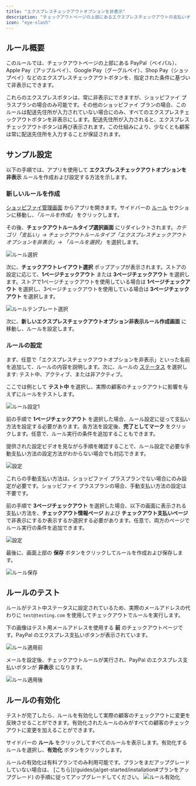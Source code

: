 ```yaml
---
title: "エクスプレスチェックアウトオプションを非表示"
description: "チェックアウトページの上部にあるエクスプレスチェックアウトの支払いオプションを非表示にします。"
icon: "eye-slash"
---
```


## ルール概要

このルールでは、チェックアウトページの上部にある PayPal（ペイパル）、Apple Pay（アップルペイ）、Google Pay（グーグルペイ）、Shop Pay（ショップペイ）などのエクスプレスチェックアウトボタンを、指定された条件に基づいて非表示にできます。

<Warning>
  これらのエクスプレスボタンは、常に非表示にできますが、ショッピファイ プラスプランの場合のみ可能です。その他のショッピファイ プランの場合、このルールは配送先住所が入力されていない場合にのみ、すべてのエクスプレスチェックアウトボタンを非表示にします。配送先住所が入力されると、エクスプレスチェックアウトボタンは再び表示されます。この仕組みにより、少なくとも顧客は常に配送先住所を入力することが保証されます。
</Warning>

## サンプル設定

以下の手順では、アプリを使用して **エクスプレスチェックアウトオプションを非表示** ルールを作成および設定する方法を示します。

### 新しいルールを作成

[ショッピファイ管理画面](/guides/ja/get-started/installation#アプリを開く) からアプリを開きます。サイドバーの [ルール](/guides/ja/get-started/quickstart#サンプルルールを作成) セクションに移動し、_「ルールを作成」_ をクリックします。

その後、**チェックアウトルールタイプ選択画面** にリダイレクトされます。_カテゴリ「支払い」→ チェックアウトルールタイプ「エクスプレスチェックアウトオプションを非表示」→ 「ルールを選択」_ を選択します。

<img
  src="/images/essentials/payment/select-hide-express-checkout-options.webp"
  alt="ルール選択"
/>

次に、**チェックアウトレイアウト選択** ポップアップが表示されます。ストアの設定に応じて、**1ページチェックアウト** または **3ページチェックアウト** を選択します。ストアで1ページチェックアウトを使用している場合は **1ページチェックアウト** を選択し、3ページチェックアウトを使用している場合は **3ページチェックアウト** を選択します。

<img
  src="/images/essentials/payment/select-rule-template-hide-express-checkout-options.webp"
  alt="ルールテンプレート選択"
/>

次に、**新しいエクスプレスチェックアウトオプション非表示ルール作成画面** に移動し、ルールを設定します。

### ルールの設定

まず、任意で「エクスプレスチェックアウトオプションを非表示」といった名前を追加して、ルールの内容を説明します。次に、ルールの [ステータス](/guides/ja/get-started/concepts#ステータス) を選択します: テスト中、アクティブ、または非アクティブ。

ここでは例として **テスト中** を選択し、実際の顧客のチェックアウトに影響を与えずにルールをテストします。

<img
  src="/images/essentials/payment/rule-configure-1-hide-express-checkout-options.webp"
  alt="ルール設定1"
/>

前の手順で **1ページチェックアウト** を選択した場合、ルール設定に従って支払い方法を設定する必要があります。各方法を設定後、**完了としてマーク** をクリックします。任意で、ルール実行の条件を追加することもできます。

<Note>
  提供された設定ビデオを見ながら手順を確認することで、ルール設定で必要な手動支払い方法の設定方法がわからない場合でも対応できます。
</Note>

<img
  src="/images/essentials/payment/setup-hide-payment-methods-options.webp"
  alt="設定"
/>

<Info>
これらの手動支払い方法は、ショッピファイ プラスプランでない場合にのみ設定が必要です。ショッピファイ プラスプランの場合、手動支払い方法の設定は不要です。
</Info>

前の手順で **3ページチェックアウト** を選択した場合、以下の画面に表示される支払い方法を、**チェックアウト情報ページ** および **チェックアウト支払いページ** で非表示にするか表示するか選択する必要があります。任意で、両方のページでルール実行の条件を追加できます。

<img
  src="/images/essentials/payment/setup-3-page-checkout-hide-express-checkout-options.webp"
  alt="設定"
/>

最後に、画面上部の <b>保存</b> ボタンをクリックしてルールを作成および保存します。

<img src="/images/shared/save-rule.webp" alt="ルール保存" />

## ルールのテスト

ルールがテスト中ステータスに設定されているため、実際のメールアドレスの代わりに `test@testing.com` を使用してチェックアウトでルールを実行します。

<Warning>
  下の画像はテスト用メールアドレスを使用する <b>前</b> のチェックアウトページです。PayPal のエクスプレス支払いボタンが表示されています。
</Warning>

<img
  src="/images/essentials/payment/before-rule-apply-hide-express-checkout-options.webp"
  alt="ルール適用前"
/>

メールを設定後、チェックアウトルールが実行され、PayPal のエクスプレス支払いボタンが **非表示** になります。

<img
  src="/images/essentials/payment/after-rule-apply-hide-express-checkout-options.webp"
  alt="ルール適用後"
/>

## ルールの有効化

テストが完了したら、ルールを有効化して実際の顧客のチェックアウトに変更を反映させることができます。有効化されたルールのみがすべての顧客のチェックアウトに変更を加えることができます。

サイドバーの **ルール** をクリックしてすべてのルールを表示します。有効化するルールを選択し、**有効化** ボタンをクリックします。

<Warning>
  ルールの有効化は有料プランでのみ利用可能です。プランをまだアップグレードしていない場合は、
  [こちら](/guides/ja/get-started/installation#プランをアップグレード) の手順に従ってアップグレードしてください。
</Warning>
<img
  src="/images/essentials/payment/activate-the-rule-hide-express-checkout-options.webp"
  alt="ルール有効化"
/>
